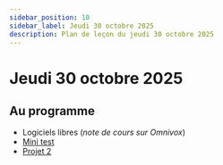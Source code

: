```yaml
---
sidebar_position: 10
sidebar_label: Jeudi 30 octobre 2025
description: Plan de leçon du jeudi 30 octobre 2025
---
```


# Jeudi 30 octobre 2025

## Au programme

- Logiciels libres (*note de cours sur Omnivox*)
- [Mini test](../evaluations/minitest_2.mdx)
- [Projet 2](../evaluations/projet_2.mdx)

